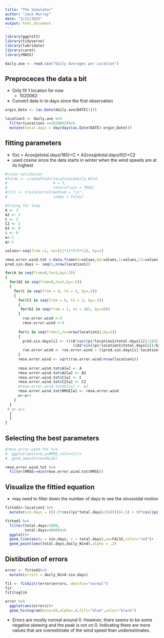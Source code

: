 ```yaml
---
title: "The Simulator"
author: "Jack Murray"
date: "3/21/2022"
output: html_document
---
```


```r
library(ggplot2)
library(tidyverse)
library(lubridate)
library(caret)
library(MASS)
```

```r
daily.ave <- read.csv("Daily Averages per Location")
```

## Preproceces the data a bit
  + Only fit 1 location for now
    + 1020062
  + Convert date in to days since the first observation 
```r
orgin_Date <- (as.Date(daily.ave$DATE[1]))

location1 <- daily.ave %>%
  filter(Locations ==1020062)%>%
  mutate(total.days = day(days(as.Date(DATE)-orgin_Date)))
```

## fitting parameters
  + f(x) = A*cos(pi*total.days/185)+C + A2*cos(pi*total.days/92)+C2
  + used cosine since the data starts in winter when the wind speeds are at its highest
```r
#cross validation 
#folds <- createFolds(location1$daily_Wind, 
#                     k = 5, 
#                     returnTrain = TRUE)
#ctrl <- trainControl(method = "cv",
#                     index = folds)

#traing for loop
A <- 2
A2 <- 2
C <- 2
C2 <- 2
b2 <- 0
i <- 0
w<-1
q<-1

values<-seq(from =1, to=(11*11*5*5*11), by=1)

rmse.error.wind.tot <-data.frame(A=values,A2=values,C=values,C2=values,b2=values,RMSE=values)
pred.sin.days <- seq(1,nrow(location1))

for(A in seq(from=0,to=5,by=.5))
{
  for(A2 in seq(from=0,to=5,by=.5))
  {
    for(C in seq(from = 0, to = 2, by=.5))
    {
      for(C2 in seq(from = 0, to = 2, by=.5))
      {
       for(b2 in seq(from = 1, to = 101, by=10))
      {
        rse.error.wind <-0
        rmse.error.wind <-0
      
      for(i in seq(from=1,to=nrow(location1),by=1))
      {
        pred.sin.days[i] <- (((A*cos((pi*location1$total.days[i])/185))+C)+
                               ((A2*sin((pi*location1$total.days[i])/b2))+C2)) 
        rse.error.wind <- rse.error.wind + ((pred.sin.days[i]-location1$daily_Wind[i])^2)
      }
      rmse.error.wind <- sqrt(rse.error.wind/nrow(location1))
      
      rmse.error.wind.tot$A[w] <- A
      rmse.error.wind.tot$A2[w] <- A2
      rmse.error.wind.tot$C[w] <- C
      rmse.error.wind.tot$C2[w] <- C2
      #rmse.error.wind.tot$b2[w] <- b2
      rmse.error.wind.tot$RMSE[w] <- rmse.error.wind
      w<-w+1
    }
  }
 # q<-q+1
  }
  }
}

```

## Selecting the best parameters
```r
#rmse.error.wind.tot %>%
#  ggplot(aes(x=b,y=RMSE,color=C))+
#  geom_smooth(se=FALSE)

rmse.error.wind.tot %>%
  filter(RMSE==min(rmse.error.wind.tot$RMSE))
```

## Visualize the fittied equation
  + may need to filter down the number of days to see the sinusoidal motion
```r
fitted1<-location1 %>%
  mutate(sin.days = (((.5*cos((pi*total.days)/(185)))+.5) + (0*cos((pi*total.days)/(185))+.5)))

fitted1 %>%
  filter(total.days>1000,
         total.days<4000)%>%
  ggplot()+
  geom_line(aes(y = sin.days, x = total.days),se=FALSE,color="red")+
  geom_point(aes(total.days,daily_Wind),alpha = .2)
```

## Distibution of errors
```r
error <- fitted1%>%
  mutate(errors = daily_Wind-sin.days)

fit <- fitdistr(error$errors, densfun="normal") 
fit
fit$loglik

error %>%
  ggplot(aes(errors))+
  geom_histogram(bins=20,alpha=.4,fill="blue",color="black")

```
  + Errors are mostly normal around 0. However, there seems to be some negative skewing and the peak is not on 0. Indicating there are more values that are overestimate of the wind speed than underestimates. 